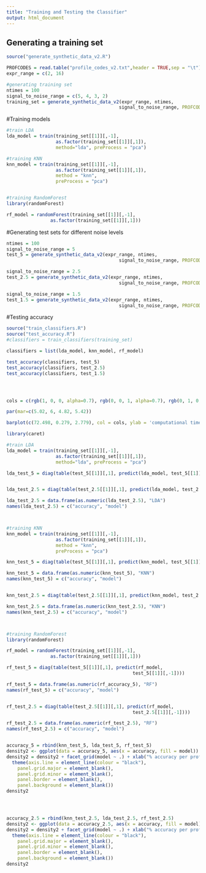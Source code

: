 ```yaml
---
title: "Training and Testing the Classifier"
output: html_document
---
```


## Generating a training set
```r
source("generate_synthetic_data_v2.R")

PROFCODES = read.table("profile_codes_v2.txt",header = TRUE,sep = "\t") 
expr_range = c(2, 16) 

#generating training set 
ntimes = 100
signal_to_noise_range = c(5, 4, 3, 2)
training_set = generate_synthetic_data_v2(expr_range, ntimes, 
                                         signal_to_noise_range, PROFCODES = PROFCODES)

```



#Training models
```r
#train LDA
lda_model = train(training_set[[1]][,-1], 
                  as.factor(training_set[[1]][,1]), 
                  method="lda", preProcess = "pca")

#training KNN
knn_model = train(training_set[[1]][,-1], 
                  as.factor(training_set[[1]][,1]),
                  method = "knn",
                  preProcess = "pca")


#training RandomForest
library(randomForest)

rf_model = randomForest(training_set[[1]][,-1],
                as.factor(training_set[[1]][,1]))

```



#Generating test sets for different noise levels
```r
ntimes = 100
signal_to_noise_range = 5
test_5 = generate_synthetic_data_v2(expr_range, ntimes, 
                                         signal_to_noise_range, PROFCODES = PROFCODES)

signal_to_noise_range = 2.5
test_2.5 = generate_synthetic_data_v2(expr_range, ntimes, 
                                         signal_to_noise_range, PROFCODES = PROFCODES)

signal_to_noise_range = 1.5
test_1.5 = generate_synthetic_data_v2(expr_range, ntimes, 
                                         signal_to_noise_range, PROFCODES = PROFCODES)

```



#Testing accuracy
```r
source("train_classifiers.R")
source("test_accuracy.R")
#classifiers = train_classifiers(training_set)

classifiers = list(lda_model, knn_model, rf_model)

test_accuracy(classifiers, test_5)
test_accuracy(classifiers, test_2.5)
test_accuracy(classifiers, test_1.5)




cols = c(rgb(1, 0, 0, alpha=0.7), rgb(0, 0, 1, alpha=0.7), rgb(0, 1, 0, alpha=0.7))

par(mar=c(5.02, 6, 4.82, 5.42))

barplot(c(72.498, 0.279, 2.779), col = cols, ylab = 'computational time (s)')
```






```r
library(caret)

#train LDA
lda_model = train(training_set[[1]][,-1], 
                  as.factor(training_set[[1]][,1]), 
                  method="lda", preProcess = "pca")

lda_test_5 = diag(table(test_5[[1]][,1], predict(lda_model, test_5[[1]][,-1])))


lda_test_2.5 = diag(table(test_2.5[[1]][,1], predict(lda_model, test_2.5[[1]][,-1])))

lda_test_2.5 = data.frame(as.numeric(lda_test_2.5), "LDA")
names(lda_test_2.5) = c("accuracy", "model")



#training KNN
knn_model = train(training_set[[1]][,-1], 
                  as.factor(training_set[[1]][,1]),
                  method = "knn",
                  preProcess = "pca")

knn_test_5 = diag(table(test_5[[1]][,1], predict(knn_model, test_5[[1]][,-1])))

knn_test_5 = data.frame(as.numeric(knn_test_5), "KNN")
names(knn_test_5) = c("accuracy", "model")


knn_test_2.5 = diag(table(test_2.5[[1]][,1], predict(knn_model, test_2.5[[1]][,-1])))

knn_test_2.5 = data.frame(as.numeric(knn_test_2.5), "KNN")
names(knn_test_2.5) = c("accuracy", "model")



#training RandomForest
library(randomForest)

rf_model = randomForest(training_set[[1]][,-1],
                as.factor(training_set[[1]][,1]))

rf_test_5 = diag(table(test_5[[1]][,1], predict(rf_model,
                                              test_5[[1]][,-1])))

rf_test_5 = data.frame(as.numeric(rf_accuracy_5), "RF")
names(rf_test_5) = c("accuracy", "model")


rf_test_2.5 = diag(table(test_2.5[[1]][,1], predict(rf_model,
                                              test_2.5[[1]][,-1])))

rf_test_2.5 = data.frame(as.numeric(rf_test_2.5), "RF")
names(rf_test_2.5) = c("accuracy", "model")


accuracy_5 = rbind(knn_test_5, lda_test_5, rf_test_5)
density2 <- ggplot(data = accuracy_5, aes(x = accuracy, fill = model)) + geom_density(stat = "density", alpha=I(0.2))
density2 = density2 + facet_grid(model ~ .) + xlab("% accuracy per profile") +   theme_bw() +
  theme(axis.line = element_line(colour = "black"),
    panel.grid.major = element_blank(),
    panel.grid.minor = element_blank(),
    panel.border = element_blank(),
    panel.background = element_blank()) 
density2  




accuracy_2.5 = rbind(knn_test_2.5, lda_test_2.5, rf_test_2.5)
density2 <- ggplot(data = accuracy_2.5, aes(x = accuracy, fill = model)) + geom_density(stat = "density", alpha=I(0.2))
density2 = density2 + facet_grid(model ~ .) + xlab("% accuracy per profile") +   theme_bw() +
  theme(axis.line = element_line(colour = "black"),
    panel.grid.major = element_blank(),
    panel.grid.minor = element_blank(),
    panel.border = element_blank(),
    panel.background = element_blank()) 
density2  




```